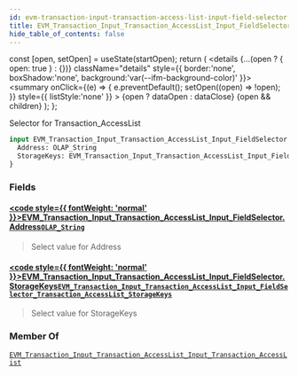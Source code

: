```yaml
---
id: evm-transaction-input-transaction-access-list-input-field-selector
title: EVM_Transaction_Input_Transaction_AccessList_Input_FieldSelector
hide_table_of_contents: false
---
```







  const [open, setOpen] = useState(startOpen);
  return (
    <details {...(open ? { open: true } : {})} className="details" style={{ border:'none', boxShadow:'none', background:'var(--ifm-background-color)' }}>
      <summary
        onClick={(e) => {
          e.preventDefault();
          setOpen((open) => !open);
        }}
        style={{ listStyle:'none' }}
      >
      {open ? dataOpen : dataClose}
      </summary>
      {open && children}
    </details>
  );
};










Selector for Transaction_AccessList


```graphql
input EVM_Transaction_Input_Transaction_AccessList_Input_FieldSelector {
  Address: OLAP_String
  StorageKeys: EVM_Transaction_Input_Transaction_AccessList_Input_FieldSelector_Transaction_AccessList_StorageKeys
}
```




### Fields

#### [<code style={{ fontWeight: 'normal' }}>EVM_Transaction_Input_Transaction_AccessList_Input_FieldSelector.<b>Address</b></code>](#)<Bullet />[`OLAP_String`](/docs/graphql-reference/inputs/olap-string) <Badge class="badge badge--secondary" text="input"/> 
> 
> 
> Select value for Address
> 

#### [<code style={{ fontWeight: 'normal' }}>EVM_Transaction_Input_Transaction_AccessList_Input_FieldSelector.<b>StorageKeys</b></code>](#)<Bullet />[`EVM_Transaction_Input_Transaction_AccessList_Input_FieldSelector_Transaction_AccessList_StorageKeys`](/docs/graphql-reference/inputs/evm-transaction-input-transaction-access-list-input-field-selector-transaction-access-list-storage-keys) <Badge class="badge badge--secondary" text="input"/> 
> 
> 
> Select value for StorageKeys
> 



### Member Of

[`EVM_Transaction_Input_Transaction_AccessList_Input_Transaction_AccessList`](/docs/graphql-reference/inputs/evm-transaction-input-transaction-access-list-input-transaction-access-list)  <Badge class="badge badge--secondary" text="input"/>

